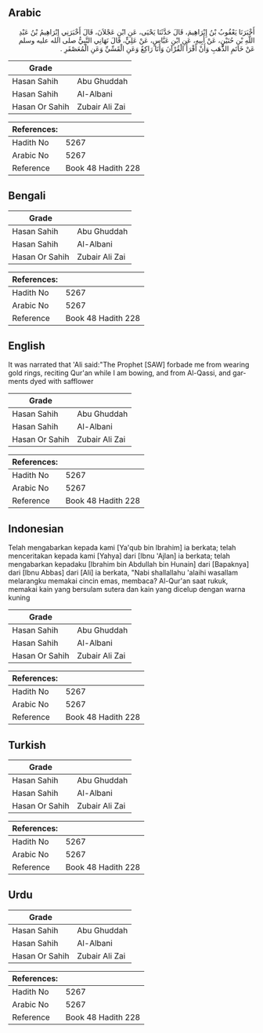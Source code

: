 ## Arabic


<div dir="rtl" lang="ar" style={{fontSize:'larger',backgroundColor:'#f8f9fa',padding:20}}>
أَخْبَرَنَا يَعْقُوبُ بْنُ إِبْرَاهِيمَ، قَالَ حَدَّثَنَا يَحْيَى، عَنِ ابْنِ عَجْلاَنَ، قَالَ أَخْبَرَنِي إِبْرَاهِيمُ بْنُ عَبْدِ اللَّهِ بْنِ حُنَيْنٍ، عَنْ أَبِيهِ، عَنِ ابْنِ عَبَّاسٍ، عَنْ عَلِيٍّ، قَالَ نَهَانِي النَّبِيُّ صلى الله عليه وسلم عَنْ خَاتَمِ الذَّهَبِ وَأَنْ أَقْرَأَ الْقُرْآنَ وَأَنَا رَاكِعٌ وَعَنِ الْقَسِّيِّ وَعَنِ الْمُعَصْفَرِ ‏.‏
</div>
<div style={{backgroundColor:'#f8f9fa',padding:20, marginBottom: 10}}><table> <thead> <tr> <th>Grade</th> <th></th> </tr> </thead> <tbody> <tr><td>Hasan Sahih</td><td>Abu Ghuddah</td></tr><tr><td>Hasan Sahih</td><td>Al-Albani</td></tr><tr><td>Hasan Or Sahih</td><td>Zubair Ali Zai</td></tr></tbody></table><table> <thead> <tr> <th>References:</th> <th></th> </tr> </thead> <tbody><tr><td>Hadith No</td><td>5267</td></tr><tr><td>Arabic No</td><td>5267</td></tr><tr><td>Reference</td><td>Book 48 Hadith 228</td></tr></tbody></table></div>

## Bengali


<div dir="ltr" lang="bn" style={{fontSize:'larger',backgroundColor:'#f8f9fa',padding:20}}>

</div>
<div style={{backgroundColor:'#f8f9fa',padding:20, marginBottom: 10}}><table> <thead> <tr> <th>Grade</th> <th></th> </tr> </thead> <tbody> <tr><td>Hasan Sahih</td><td>Abu Ghuddah</td></tr><tr><td>Hasan Sahih</td><td>Al-Albani</td></tr><tr><td>Hasan Or Sahih</td><td>Zubair Ali Zai</td></tr></tbody></table><table> <thead> <tr> <th>References:</th> <th></th> </tr> </thead> <tbody><tr><td>Hadith No</td><td>5267</td></tr><tr><td>Arabic No</td><td>5267</td></tr><tr><td>Reference</td><td>Book 48 Hadith 228</td></tr></tbody></table></div>

## English


<div dir="ltr" lang="en" style={{fontSize:'larger',backgroundColor:'#f8f9fa',padding:20}}>
It was narrated that 'Ali said:"The Prophet [SAW] forbade me from wearing gold rings, reciting Qur'an while I am bowing, and from Al-Qassi, and garments dyed with safflower
</div>
<div style={{backgroundColor:'#f8f9fa',padding:20, marginBottom: 10}}><table> <thead> <tr> <th>Grade</th> <th></th> </tr> </thead> <tbody> <tr><td>Hasan Sahih</td><td>Abu Ghuddah</td></tr><tr><td>Hasan Sahih</td><td>Al-Albani</td></tr><tr><td>Hasan Or Sahih</td><td>Zubair Ali Zai</td></tr></tbody></table><table> <thead> <tr> <th>References:</th> <th></th> </tr> </thead> <tbody><tr><td>Hadith No</td><td>5267</td></tr><tr><td>Arabic No</td><td>5267</td></tr><tr><td>Reference</td><td>Book 48 Hadith 228</td></tr></tbody></table></div>

## Indonesian


<div dir="ltr" lang="id" style={{fontSize:'larger',backgroundColor:'#f8f9fa',padding:20}}>
Telah mengabarkan kepada kami [Ya'qub bin Ibrahim] ia berkata; telah menceritakan kepada kami [Yahya] dari [Ibnu 'Ajlan] ia berkata; telah mengabarkan kepadaku [Ibrahim bin Abdullah bin Hunain] dari [Bapaknya] dari [Ibnu Abbas] dari [Ali] ia berkata, "Nabi shallallahu 'alaihi wasallam melarangku memakai cincin emas, membaca? Al-Qur'an saat rukuk, memakai kain yang bersulam sutera dan kain yang dicelup dengan warna kuning
</div>
<div style={{backgroundColor:'#f8f9fa',padding:20, marginBottom: 10}}><table> <thead> <tr> <th>Grade</th> <th></th> </tr> </thead> <tbody> <tr><td>Hasan Sahih</td><td>Abu Ghuddah</td></tr><tr><td>Hasan Sahih</td><td>Al-Albani</td></tr><tr><td>Hasan Or Sahih</td><td>Zubair Ali Zai</td></tr></tbody></table><table> <thead> <tr> <th>References:</th> <th></th> </tr> </thead> <tbody><tr><td>Hadith No</td><td>5267</td></tr><tr><td>Arabic No</td><td>5267</td></tr><tr><td>Reference</td><td>Book 48 Hadith 228</td></tr></tbody></table></div>

## Turkish


<div dir="ltr" lang="tr" style={{fontSize:'larger',backgroundColor:'#f8f9fa',padding:20}}>

</div>
<div style={{backgroundColor:'#f8f9fa',padding:20, marginBottom: 10}}><table> <thead> <tr> <th>Grade</th> <th></th> </tr> </thead> <tbody> <tr><td>Hasan Sahih</td><td>Abu Ghuddah</td></tr><tr><td>Hasan Sahih</td><td>Al-Albani</td></tr><tr><td>Hasan Or Sahih</td><td>Zubair Ali Zai</td></tr></tbody></table><table> <thead> <tr> <th>References:</th> <th></th> </tr> </thead> <tbody><tr><td>Hadith No</td><td>5267</td></tr><tr><td>Arabic No</td><td>5267</td></tr><tr><td>Reference</td><td>Book 48 Hadith 228</td></tr></tbody></table></div>

## Urdu


<div dir="rtl" lang="ur" style={{fontSize:'larger',backgroundColor:'#f8f9fa',padding:20}}>

</div>
<div style={{backgroundColor:'#f8f9fa',padding:20, marginBottom: 10}}><table> <thead> <tr> <th>Grade</th> <th></th> </tr> </thead> <tbody> <tr><td>Hasan Sahih</td><td>Abu Ghuddah</td></tr><tr><td>Hasan Sahih</td><td>Al-Albani</td></tr><tr><td>Hasan Or Sahih</td><td>Zubair Ali Zai</td></tr></tbody></table><table> <thead> <tr> <th>References:</th> <th></th> </tr> </thead> <tbody><tr><td>Hadith No</td><td>5267</td></tr><tr><td>Arabic No</td><td>5267</td></tr><tr><td>Reference</td><td>Book 48 Hadith 228</td></tr></tbody></table></div>